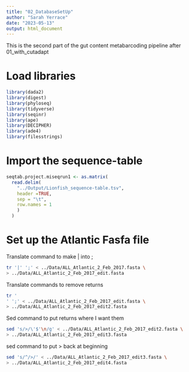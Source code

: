 ```yaml
---
title: "02_DatabaseSetUp"
author: "Sarah Yerrace"
date: "2023-05-13"
output: html_document
---
```


This is the second part of the gut content metabarcoding pipeline after 01_with_cutadapt


# Load libraries

```r
library(dada2)
library(digest)
library(phyloseq)
library(tidyverse)
library(seqinr)
library(ape)
library(DECIPHER)
library(ade4)
library(filesstrings)
```

# Import the sequence-table

```r
seqtab.project.miseqrun1 <- as.matrix(
  read.delim(
    "../Output/Lionfish_sequence-table.tsv",
    header =TRUE,
    sep = "\t",
    row.names = 1
    )
  )
```

# Set up the Atlantic Fasfa file

Translate command to make | into ;
```bash
tr '|' ';' < ../Data/ALL_Atlantic_2_Feb_2017.fasta \
> ../Data/ALL_Atlantic_2_Feb_2017_edit.fasta
```

Translate commands to remove returns
```bash
tr '
' ';' < ../Data/ALL_Atlantic_2_Feb_2017_edit.fasta \
> ../Data/ALL_Atlantic_2_Feb_2017_edit2.fasta
```

Sed command to put returns where I want them
```bash
sed 's/>/\'$'\n/g' < ../Data/ALL_Atlantic_2_Feb_2017_edit2.fasta \
> ../Data/ALL_Atlantic_2_Feb_2017_edit3.fasta
```

sed command to put > back at beginning
```bash
sed 's/^/>/' < ../Data/ALL_Atlantic_2_Feb_2017_edit3.fasta \
> ../Data/ALL_Atlantic_2_Feb_2017_edit4.fasta
```

